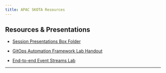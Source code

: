 ```yaml
---
title: APAC SKOTA Resources
---
```



## Resources & Presentations

  - [Session Presentations Box Folder](https://ibm.box.com/s/3x1k55q9fezqlv3fp270o0fgnfsvx6bp)

  - [GitOps Automation Framework Lab Handout](/gitops/)

  - [End-to-end Event Streams Lab](/end2end/eslab/)


***

